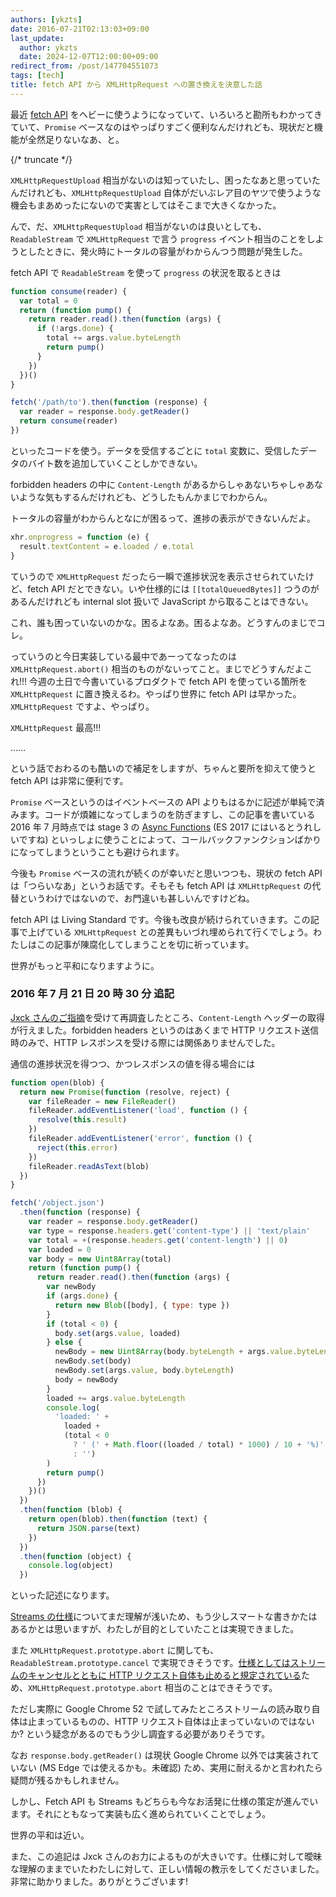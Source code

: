 ```yaml
---
authors: [ykzts]
date: 2016-07-21T02:13:03+09:00
last_update:
  author: ykzts
  date: 2024-12-07T12:00:00+09:00
redirect_from: /post/147704551073
tags: [tech]
title: fetch API から XMLHttpRequest への置き換えを決意した話
---
```


最近 [fetch API](https://fetch.spec.whatwg.org/) をヘビーに使うようになっていて、いろいろと勘所もわかってきていて、`Promise` ベースなのはやっぱりすごく便利なんだけれども、現状だと機能が全然足りないなあ、と。

{/* truncate */}

`XMLHttpRequestUpload` 相当がないのは知っていたし、困ったなあと思っていたんだけれども、`XMLHttpRequestUpload` 自体がだいぶレア目のヤツで使うような機会もまあめったにないので実害としてはそこまで大きくなかった。

んで、だ、`XMLHttpRequestUpload` 相当がないのは良いとしても、`ReadableStream` で `XMLHttpRequest` で言う `progress` イベント相当のことをしようとしたときに、発火時にトータルの容量がわからんつう問題が発生した。

fetch API で `ReadableStream` を使って `progress` の状況を取るときは

```javascript
function consume(reader) {
  var total = 0
  return (function pump() {
    return reader.read().then(function (args) {
      if (!args.done) {
        total += args.value.byteLength
        return pump()
      }
    })
  })()
}

fetch('/path/to').then(function (response) {
  var reader = response.body.getReader()
  return consume(reader)
})
```

といったコードを使う。データを受信するごとに `total` 変数に、受信したデータのバイト数を追加していくことしかできない。

forbidden headers の中に `Content-Length` があるからしゃあないちゃしゃあないような気もするんだけれども、どうしたもんかまじでわからん。

トータルの容量がわからんとなにが困るって、進捗の表示ができないんだよ。

```javascript
xhr.onprogress = function (e) {
  result.textContent = e.loaded / e.total
}
```

ていうので `XMLHttpRequest` だったら一瞬で進捗状況を表示させられていたけど、fetch API だとできない。いや仕様的には `[[totalQueuedBytes]]` つうのがあるんだけれども internal slot 扱いで JavaScript から取ることはできない。

これ、誰も困っていないのかな。困るよなあ。困るよなあ。どうすんのまじでコレ。

っていうのと今日実装している最中であーってなったのは `XMLHttpRequest.abort()` 相当のものがないってこと。まじでどうすんだよこれ!!! 今週の土日で今書いているプロダクトで fetch API を使っている箇所を `XMLHttpRequest` に置き換えるわ。やっぱり世界に fetch API は早かった。`XMLHttpRequest` ですよ、やっぱり。

`XMLHttpRequest` 最高!!!

……

という話でおわるのも酷いので補足をしますが、ちゃんと要所を抑えて使うと fetch API は非常に便利です。

`Promise` ベースというのはイベントベースの API よりもはるかに記述が単純で済みます。コードが煩雑になってしまうのを防ぎますし、この記事を書いている 2016 年 7 月時点では stage 3 の [Async Functions](https://tc39.github.io/ecmascript-asyncawait/) (ES 2017 にはいるとうれしいですね) といっしょに使うことによって、コールバックファンクションばかりになってしまうということも避けられます。

今後も `Promise` ベースの流れが続くのが幸いだと思いつつも、現状の fetch API は「つらいなあ」というお話です。そもそも fetch API は `XMLHttpRequest` の代替というわけではないので、お門違いも甚しいんですけどね。

fetch API は Living Standard です。今後も改良が続けられていきます。この記事で上げている `XMLHttpRequest` との差異もいづれ埋められて行くでしょう。わたしはこの記事が陳腐化してしまうことを切に祈っています。

世界がもっと平和になりますように。

### 2016 年 7 月 21 日 20 時 30 分 追記

[Jxck さんのご指摘](https://twitter.com/Jxck_/status/755971184840192000)を受けて再調査したところ、`Content-Length` ヘッダーの取得が行えました。forbidden headers というのはあくまで HTTP リクエスト送信時のみで、HTTP レスポンスを受ける際には関係ありませんでした。

通信の進捗状況を得つつ、かつレスポンスの値を得る場合には

```javascript
function open(blob) {
  return new Promise(function (resolve, reject) {
    var fileReader = new FileReader()
    fileReader.addEventListener('load', function () {
      resolve(this.result)
    })
    fileReader.addEventListener('error', function () {
      reject(this.error)
    })
    fileReader.readAsText(blob)
  })
}

fetch('/object.json')
  .then(function (response) {
    var reader = response.body.getReader()
    var type = response.headers.get('content-type') || 'text/plain'
    var total = +(response.headers.get('content-length') || 0)
    var loaded = 0
    var body = new Uint8Array(total)
    return (function pump() {
      return reader.read().then(function (args) {
        var newBody
        if (args.done) {
          return new Blob([body], { type: type })
        }
        if (total < 0) {
          body.set(args.value, loaded)
        } else {
          newBody = new Uint8Array(body.byteLength + args.value.byteLength)
          newBody.set(body)
          newBody.set(args.value, body.byteLength)
          body = newBody
        }
        loaded += args.value.byteLength
        console.log(
          'loaded: ' +
            loaded +
            (total < 0
              ? ' (' + Math.floor((loaded / total) * 1000) / 10 + '%)'
              : '')
        )
        return pump()
      })
    })()
  })
  .then(function (blob) {
    return open(blob).then(function (text) {
      return JSON.parse(text)
    })
  })
  .then(function (object) {
    console.log(object)
  })
```

といった記述になります。

[Streams の仕様](https://streams.spec.whatwg.org/)についてまだ理解が浅いため、もう少しスマートな書きかたはあるかとは思いますが、わたしが目的としていたことは実現できました。

また `XMLHttpRequest.prototype.abort` に関しても、`ReadableStream.prototype.cancel` で実現できそうです。[仕様としてはストリームのキャンセルとともに HTTP リクエスト自体も止めると規定されている](https://twitter.com/Jxck_/status/755997612126244864)ため、`XMLHttpRequest.prototype.abort` 相当のことはできそうです。

ただし実際に Google Chrome 52 で試してみたところストリームの読み取り自体は止まっているものの、HTTP リクエスト自体は止まっていないのではないか? という疑念があるのでもう少し調査する必要がありそうです。

なお `response.body.getReader()` は現状 Google Chrome 以外では実装されていない (MS Edge では使えるかも。未確認) ため、実用に耐えるかと言われたら疑問が残るかもしれません。

しかし、Fetch API も Streams もどちらも今なお活発に仕様の策定が進んでいます。それにともなって実装も広く進められていくことでしょう。

世界の平和は近い。

また、この追記は Jxck さんのお力によるものが大きいです。仕様に対して曖昧な理解のままでいたわたしに対して、正しい情報の教示をしてくださいました。非常に助かりました。ありがとうございます!

